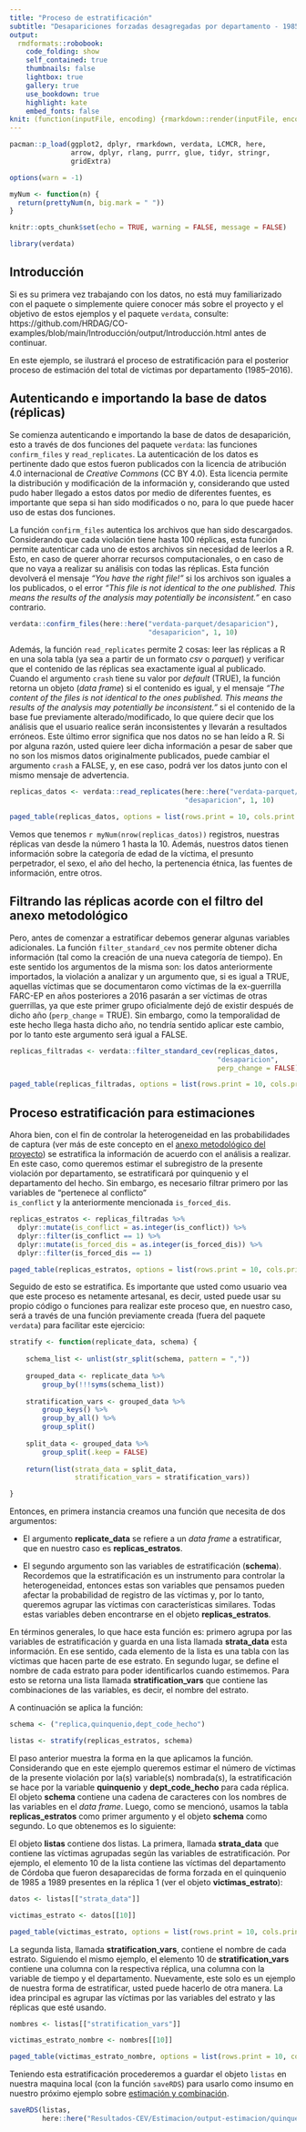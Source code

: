 ```yaml
---
title: "Proceso de estratificación"
subtitle: "Desapariciones forzadas desagregadas por departamento - 1985–2016"
output:
  rmdformats::robobook:
    code_folding: show
    self_contained: true
    thumbnails: false
    lightbox: true
    gallery: true
    use_bookdown: true
    highlight: kate
    embed_fonts: false
knit: (function(inputFile, encoding) {rmarkdown::render(inputFile, encoding = encoding, output_dir = "../output") })
---
```


```r

pacman::p_load(ggplot2, dplyr, rmarkdown, verdata, LCMCR, here,
               arrow, dplyr, rlang, purrr, glue, tidyr, stringr, 
               gridExtra)

options(warn = -1)

```

```r

myNum <- function(n) {
  return(prettyNum(n, big.mark = " "))
}

knitr::opts_chunk$set(echo = TRUE, warning = FALSE, message = FALSE)

```

```r

library(verdata)

```

## Introducción {-}

Si es su primera vez trabajando con los datos, no está muy familiarizado con el 
paquete o simplemente quiere conocer más sobre el proyecto y el objetivo de 
estos ejemplos y el paquete `verdata`, consulte:
https://github.com/HRDAG/CO-examples/blob/main/Introducción/output/Introducción.html 
antes de continuar. 

En este ejemplo, se ilustrará el proceso de estratificación para el posterior
proceso de estimación del total de víctimas por departamento (1985–2016). 

## Autenticando e importando la base de datos (réplicas) {-}

Se comienza autenticando e importando la base de datos de desaparición, esto a 
través de dos funciones del paquete `verdata`: las funciones `confirm_files` y 
`read_replicates`. La autenticación de los datos es pertinente dado que estos 
fueron publicados con la licencia de atribución 4.0 internacional de *Creative* 
*Commons* (CC BY 4.0). Esta licencia permite la distribución y modificación de la 
información y, considerando que usted pudo haber llegado a estos datos por medio 
de diferentes fuentes, es importante que sepa si han sido modificados o no, para 
lo que puede hacer uso de estas dos funciones. 

La función `confirm_files` autentica los archivos que han sido descargados. 
Considerando que cada violación tiene hasta 100 réplicas, esta función permite
autenticar cada uno de estos archivos sin necesidad de leerlos a R. Esto, en 
caso de querer ahorrar recursos computacionales, o en caso de que no vaya a 
realizar su análisis con todas las réplicas. Esta función devolverá el mensaje 
_"You have the right file!"_ si los archivos son iguales a los publicados, o 
el error _"This file is not identical to the one published. This means the results of the analysis may potentially be inconsistent."_ en caso contrario. 

```r

verdata::confirm_files(here::here("verdata-parquet/desaparicion"), 
                                  "desaparicion", 1, 10)

```

Además, la función `read_replicates` permite 2 cosas: leer las réplicas a R en
una sola tabla (ya sea a partir de un formato *csv* o *parquet*) y verificar 
que el contenido de las réplicas sea exactamente igual al publicado.
Cuando el argumento `crash` tiene su valor por *default* (TRUE), la función 
retorna un objeto (*data frame*) si el contenido es igual, y el mensaje
_"The content of the files is not identical to the ones published. This means the results of the analysis may potentially be inconsistent."_ si el contenido de la base fue 
previamente alterado/modificado, lo que quiere decir que los análisis que el 
usuario realice serán inconsistentes y llevarán a resultados erróneos. 
Este último error significa que nos datos no se han leído a R. Si por alguna 
razón, usted quiere leer dicha información a pesar de saber que no son los mismos datos 
originalmente publicados, puede cambiar el argumento `crash` a FALSE, y, 
en ese caso, podrá ver los datos junto con el mismo mensaje de advertencia. 

```r

replicas_datos <- verdata::read_replicates(here::here("verdata-parquet/desaparicion"),
                                           "desaparicion", 1, 10)

paged_table(replicas_datos, options = list(rows.print = 10, cols.print = 5))

```

Vemos que tenemos `r myNum(nrow(replicas_datos))` registros, nuestras réplicas 
van desde la número 1 hasta la 10. Además, nuestros datos tienen información 
sobre la categoría de edad de la víctima, el presunto perpetrador, el sexo, 
el año del hecho, la pertenencia étnica, las fuentes de información, entre otros. 

## Filtrando las réplicas acorde con el filtro del anexo metodológico {-}

Pero, antes de comenzar a estratificar debemos generar algunas variables adicionales. 
La función `filter_standard_cev` nos permite obtener dicha información (tal como 
la creación de una nueva categoría de tiempo). En este sentido los argumentos de 
la misma son: los datos anteriormente importados, la violación a analizar y 
un argumento que, si es igual a TRUE, aquellas víctimas que se documentaron 
como víctimas de la ex-guerrilla FARC-EP en años posteriores a 2016 pasarán a 
ser víctimas de otras guerrillas, ya que este primer grupo oficialmente dejó de 
existir después de dicho año (`perp_change` = TRUE). Sin embargo, como la 
temporalidad de este hecho llega hasta dicho año, no tendría sentido aplicar este 
cambio, por lo tanto este argumento será igual a FALSE.

```r

replicas_filtradas <- verdata::filter_standard_cev(replicas_datos,
                                                   "desaparicion", 
                                                   perp_change = FALSE) 

paged_table(replicas_filtradas, options = list(rows.print = 10, cols.print = 5))

```

## Proceso estratificación para estimaciones {-}

Ahora bien, con el fin de controlar la heterogeneidad en las probabilidades de captura 
(ver más de este concepto en el [anexo metodológico del proyecto](https://www.comisiondelaverdad.co/anexo-proyecto-jep-cevhrdag)) se 
estratifica la información de acuerdo con el análisis a realizar. En este caso, 
como queremos estimar el subregistro de la presente violación por departamento,
se estratificará por quinquenio y el departamento del hecho. Sin embargo, es 
necesario filtrar primero por las variables de "pertenece al conflicto"  
`is_conflict` y la anteriormente mencionada `is_forced_dis`.

```r

replicas_estratos <- replicas_filtradas %>% 
  dplyr::mutate(is_conflict = as.integer(is_conflict)) %>% 
  dplyr::filter(is_conflict == 1) %>% 
  dplyr::mutate(is_forced_dis = as.integer(is_forced_dis)) %>% 
  dplyr::filter(is_forced_dis == 1)

paged_table(replicas_estratos, options = list(rows.print = 10, cols.print = 5))

```
Seguido de esto se estratifica. Es importante que usted como usuario 
vea que este proceso es netamente artesanal, es decir, usted puede usar su propio
código o funciones para realizar este proceso que, en nuestro caso, será a través
de una función previamente creada (fuera del paquete `verdata`) para facilitar 
este ejercicio:

```r

stratify <- function(replicate_data, schema) {
    
    schema_list <- unlist(str_split(schema, pattern = ","))
    
    grouped_data <- replicate_data %>%
        group_by(!!!syms(schema_list))
    
    stratification_vars <- grouped_data %>%
        group_keys() %>%
        group_by_all() %>%
        group_split()
    
    split_data <- grouped_data %>%
        group_split(.keep = FALSE)
    
    return(list(strata_data = split_data,
                stratification_vars = stratification_vars))

}

```

Entonces, en primera instancia creamos una función que necesita de dos 
argumentos:

-  El argumento **replicate_data** se refiere a un *data frame* a estratificar,
que en nuestro caso es **replicas_estratos**.

- El segundo argumento son las variables de estratificación (**schema**). 
Recordemos que la estratificación es un instrumento para controlar la heterogeneidad, 
entonces estas son variables que pensamos pueden afectar la probabilidad de 
registro de las víctimas y, por lo tanto, queremos agrupar las víctimas con 
características similares. Todas estas variables deben encontrarse en el objeto 
**replicas_estratos**.

En términos generales, lo que hace esta función es: primero agrupa por las
variables de estratificación y guarda en una lista llamada **strata_data** esta 
información. En ese sentido, cada elemento de la lista es una tabla con las
víctimas que hacen parte de ese estrato. En segundo lugar, se define el 
nombre de cada estrato para poder identificarlos cuando estimemos. 
Para esto se retorna una lista llamada **stratification_vars** que 
contiene las combinaciones de las variables, es decir, el nombre del estrato. 

A continuación se aplica la función:

```r

schema <- ("replica,quinquenio,dept_code_hecho")

listas <- stratify(replicas_estratos, schema)

```

El paso anterior muestra la forma en la que aplicamos la función. Considerando 
que en este ejemplo queremos estimar el número de víctimas de la presente violación
por la(s) variable(s) nombrada(s), la estratificación se hace por la variable 
**quinquenio** y **dept_code_hecho** para cada réplica. El objeto 
**schema** contiene una cadena de caracteres con los nombres de las variables en 
el *data frame*. Luego, como se mencionó, usamos la tabla **replicas_estratos**
como primer argumento y el objeto **schema** como segundo. Lo que obtenemos es
lo siguiente:

El objeto **listas** contiene dos listas. La primera, llamada **strata_data** que
contiene las víctimas agrupadas según las variables de estratificación. Por ejemplo, 
el elemento 10 de la lista contiene las víctimas del departamento de Córdoba 
que fueron desaparecidas de forma forzada en el quinquenio de 1985 a 1989 
presentes en la réplica 1 (ver el objeto **victimas_estrato**):

```r

datos <- listas[["strata_data"]]

victimas_estrato <- datos[[10]]

paged_table(victimas_estrato, options = list(rows.print = 10, cols.print = 5))

```
La segunda lista, llamada **stratification_vars**, contiene el nombre de cada 
estrato. Siguiendo el mismo ejemplo, el elemento 10 de **stratification_vars** 
contiene una columna con la respectiva réplica, una columna con la variable de
tiempo y el departamento. Nuevamente, este solo es un ejemplo de nuestra forma 
de estratificar, usted puede hacerlo de otra manera. La idea principal es agrupar
las víctimas por las variables del estrato y las réplicas que esté usando.

```r

nombres <- listas[["stratification_vars"]]

victimas_estrato_nombre <- nombres[[10]]

paged_table(victimas_estrato_nombre, options = list(rows.print = 10, cols.print = 5))

```

Teniendo esta estratificación procederemos a guardar el objeto `listas` 
en nuestra maquina local (con la función `saveRDS`) para usarlo como insumo en 
nuestro próximo ejemplo sobre [estimación y combinación](https://github.com/HRDAG/CO-examples/blob/main/Resultados-CEV/Estimacion/output/desaparicion-departamento-estimacion.html).

```r

saveRDS(listas, 
        here::here("Resultados-CEV/Estimacion/output-estimacion/quinquenio-departamento-desaparicion.rds"))

```
